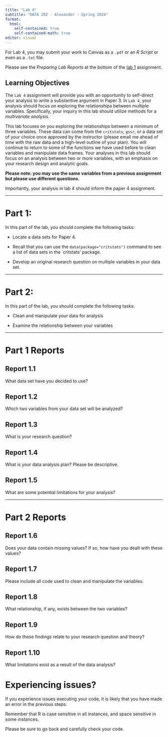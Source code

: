 ```yaml
---
title: "Lab 4"
subtitle: "DATA 202 - Alexander - Spring 2024"
format: 
  html:
    self-contained: true
    self-contained-math: true
editor: visual
---
```


For Lab 4, you may submit your work to Canvas as a `.pdf` or an *R Script* or even as a `.txt` file.

Please see the *Preparing Lab Reports* at the bottom of the [lab 1](lab1.qmd) assignment.

## Learning Objectives

The `Lab 4` assignment will provide you with an opportunity to self-direct your analysis to write a substantive argument in Paper 3. In `Lab 4`, your analysis should focus on exploring the relationships between multiple variables. Specifically, your inquiry in this lab should utilize methods for a *multivariate analysis*.

This lab focuses on you exploring the relationships between a minimum of three variables. These data can come from the `critstats`, `gssr`, or a data set of your choice once approved by the instructor (please email me ahead of time with the raw data and a high-level outline of your plan). You will continue to return to some of the functions we have used before to clean variables and manipulate data frames. Your analyses in this lab should focus on an analysis between two or more variables, with an emphasis on your research design and analytic goals.

**Please note: you may use the same variables from a previous assignment but please use different questions.**

Importantly, your analysis in lab 4 should inform the paper 4 assignment.

------------------------------------------------------------------------

# Part 1:

In this part of the lab, you should complete the following tasks:

-   Locate a data sets for Paper 4.

-   Recall that you can use the `data(package="critstats")` command to see a list of data sets in the \`critstats' package.

-   Develop an original research question on multiple variables in your data set.

------------------------------------------------------------------------

# Part 2:

In this part of the lab, you should complete the following tasks:

-   Clean and manipulate your data for analysis

-   Examine the relationship between your variables

------------------------------------------------------------------------

# Part 1 Reports

## Report 1.1

What data set have you decided to use?

## Report 1.2

Which two variables from your data set will be analyzed?

## Report 1.3

What is your research question?

## Report 1.4

What is your data analysis plan? Please be descriptive.

## Report 1.5

What are some potential limitations for your analysis?

------------------------------------------------------------------------

# Part 2 Reports

## Report 1.6

Does your data contain missing values? If so, how have you dealt with these values?

## Report 1.7

Please include all code used to clean and manipulate the variables.

## Report 1.8

What relationship, if any, exists between the two variables?

## Report 1.9

How do these findings relate to your research question and theory?

## Report 1.10

What limitations exist as a result of the data analysis?

# Experiencing issues?

If you experience issues executing your code, it is likely that you have made an error in the previous steps.

Remember that R is case sensitive in all instances, and space sensitive in some instances.

Please be sure to go back and carefully check your code.
